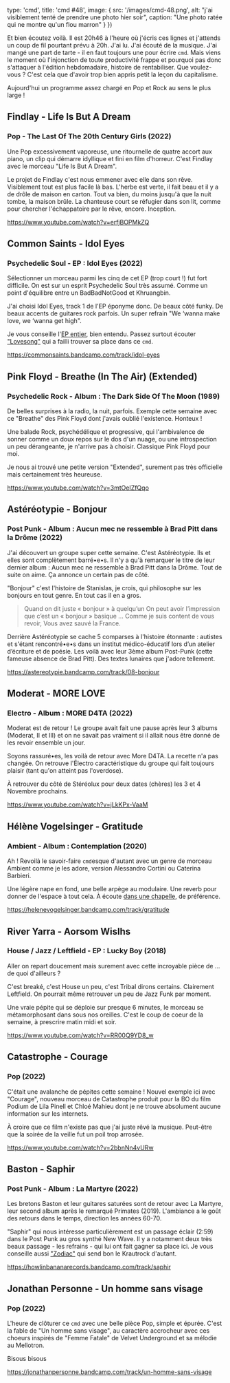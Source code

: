 

  type: 'cmd',
  title: 'cmd #48',
  image: {
    src: '/images/cmd-48.png',
    alt: "j'ai visiblement tenté de prendre une photo hier soir",
    caption: "Une photo ratée qui ne montre qu'un flou marron"
  }
})


Et bien écoutez voilà. Il est 20h46 à l'heure où j'écris ces lignes et j'attends
un coup de fil pourtant prévu à 20h. J'ai lu. J'ai écouté de la musique. J'ai
mangé une part de tarte - il en faut toujours une pour écrire `cmd`. Mais viens
le moment où l'injonction de toute productivité frappe et pourquoi pas donc
s'attaquer à l'édition hebdomadaire, histoire de rentabiliser. Que voulez-vous ?
C'est cela que d'avoir trop bien appris petit la leçon du capitalisme.

Aujourd'hui un programme assez chargé en Pop et Rock au sens le plus large !



## Findlay - Life Is But A Dream

### Pop - The Last Of The 20th Century Girls (2022)

Une Pop excessivement vaporeuse, une ritournelle de quatre accort aux piano, un
clip qui démarre idyllique et fini en film d'horreur. C'est Findlay avec le
morceau "Life Is But A Dream".

Le projet de Findlay c'est nous emmener avec elle dans son rêve. Visiblement
tout est plus facile là bas. L'herbe est verte, il fait beau et il y a de drôle
de maison en carton. Tout va bien, du moins jusqu'à que la nuit tombe, la maison
brûle. La chanteuse court se réfugier dans son lit, comme pour chercher
l'échappatoire par le rêve, encore. Inception.

https://www.youtube.com/watch?v=erfjBOPMkZQ



## Common Saints - Idol Eyes

### Psychedelic Soul - EP : Idol Eyes (2022)

Sélectionner un morceau parmi les cinq de cet EP (trop court !) fut fort
difficile. On est sur un esprit Psychedelic Soul très assumé.  Comme un point
d'équilibre entre un BadBadNotGood et Khruangbin.

J'ai choisi Idol Eyes, track 1 de l'EP éponyme donc. De beaux côté funky. De
beaux accents de guitares rock parfois. Un super refrain "We ‘wanna make love,
we ‘wanna get high".

Je vous conseille l'[EP entier](https://commonsaints.com/album/idol-eyes), bien
entendu. Passez surtout écouter
["Lovesong"](https://commonsaints.bandcamp.com/track/lovesong) qui a failli
trouver sa place dans ce `cmd`.

https://commonsaints.bandcamp.com/track/idol-eyes



## Pink Floyd - Breathe (In The Air) (Extended)

### Psychedelic Rock - Album : The Dark Side Of The Moon (1989)

De belles surprises à la radio, la nuit, parfois. Exemple cette semaine avec ce
"Breathe" des Pink Floyd dont j'avais oublié l'existence. Honteux !

Une balade Rock, psychédélique et progressive, qui l'ambivalence de sonner comme
un doux repos sur le dos d'un nuage, ou une introspection un peu dérangeante, je
n'arrive pas à choisir. Classique Pink Floyd pour moi.

Je nous ai trouvé une petite version "Extended", surement pas très officielle
mais certainement très heureuse.

https://www.youtube.com/watch?v=3mtOeIZfQqo



## Astéréotypie - Bonjour

### Post Punk - Album : Aucun mec ne ressemble à Brad Pitt dans la Drôme (2022)

J'ai découvert un groupe super cette semaine. C'est Astéréotypie. Ils et elles
sont complètement barré•e•s. Il n'y a qu'à remarquer le titre de leur dernier
album : Aucun mec ne ressemble à Brad Pitt dans la Drôme. Tout de suite on aime.
Ça annonce un certain pas de côté.

"Bonjour" c'est l'histoire de Stanislas, je crois, qui philosophe sur les
bonjours en tout genre. En tout cas il en a gros.

> Quand on dit juste « bonjour » à quelqu’un On peut avoir l’impression que
> c’est un « bonjour » basique ... Comme je suis content de vous revoir, Vous
> avez sauvé la France.

Derrière Astéréotypie se cache 5 comparses à l'histoire étonnante : autistes et
s'étant rencontré•e•s dans un institut médico-éducatif lors d’un atelier
d’écriture et de poésie. Les voilà avec leur 3ème album Post-Punk (cette fameuse
absence de Brad Pitt). Des textes lunaires que j'adore tellement.

https://astereotypie.bandcamp.com/track/08-bonjour



## Moderat - MORE LOVE

### Electro - Album : MORE D4TA (2022)

Moderat est de retour ! Le groupe avait fait une pause après leur 3 albums
(Moderat, II et III) et on ne savait pas vraiment si il allait nous être donné
de les revoir ensemble un jour.

Soyons rassuré•es, les voilà de retour avec More D4TA. La recette n'a pas
changée. On retrouve l'Électro caractéristique du groupe qui fait toujours
plaisir (tant qu'on atteint pas l'overdose).

À retrouver du côté de Stéréolux pour deux dates (chères) les 3 et 4 Novembre
prochains.

https://www.youtube.com/watch?v=jLkKPx-VaaM



## Hélène Vogelsinger - Gratitude

### Ambient - Album : Contemplation (2020)

Ah ! Revoilà le savoir-faire `cmd`esque d'autant avec un genre de morceau
Ambient comme je les adore, version Alessandro Cortini ou Caterina Barbieri.

Une légère nape en fond, une belle arpège au modulaire. Une reverb pour donner
de l'espace à tout cela. À écoute [dans une
chapelle](https://cmd.wuips.com/post/2021-07-16-cmd-4), de préférence.

https://helenevogelsinger.bandcamp.com/track/gratitude



## River Yarra - Aorsom Wislhs

### House / Jazz / Leftfield - EP : Lucky Boy (2018)

Aller on repart doucement mais surement avec cette incroyable pièce de ... de
quoi d'ailleurs ?

C'est breaké, c'est House un peu, c'est Tribal dirons certains. Clairement
Leftfield. On pourrait même retrouver un peu de Jazz Funk par moment.

Une vraie pépite qui se déploie sur presque 6 minutes, le morceau se
métamorphosant dans sous nos oreilles. C'est le coup de coeur de la semaine, à
prescrire matin midi et soir.

https://www.youtube.com/watch?v=RR00Q9YD8_w



## Catastrophe - Courage

### Pop (2022)

C'était une avalanche  de pépites cette semaine ! Nouvel exemple ici avec
"Courage", nouveau morceau de Catastrophe produit pour la BO du film Podium de
Lila Pinell et Chloé Mahieu dont je ne trouve absolument aucune information sur
les internets.

À croire que ce film n'existe pas que j'ai juste rêvé la musique. Peut-être que
la soirée de la veille fut un poil trop arrosée.

https://www.youtube.com/watch?v=2bbnNn4vURw



## Baston - Saphir

### Post Punk - Album : La Martyre (2022)

Les bretons Baston et leur guitares saturées sont de retour avec La Martyre,
leur second album après le remarqué Primates (2019). L'ambiance a le goût des
retours dans le temps, direction les années 60-70.

"Saphir" qui nous intéresse particulièrement est un passage éclair (2:59) dans
le Post Punk au gros synthé New Wave. Il y a notamment deux très beaux passage -
les refrains - qui lui ont fait gagner sa place ici. Je vous conseille aussi
["Zodiac"](https://howlinbananarecords.bandcamp.com/track/zodiac) qui send bon
le Krautrock d'autant.

https://howlinbananarecords.bandcamp.com/track/saphir



## Jonathan Personne - Un homme sans visage

### Pop (2022)

L'heure de clôturer ce `cmd` avec une belle pièce Pop, simple et épurée. C'est
la fable de "Un homme sans visage", au caractère accrocheur avec ces choeurs
inspirés de "Femme Fatale" de Velvet Underground et sa mélodie au Mellotron.

Bisous bisous

https://jonathanpersonne.bandcamp.com/track/un-homme-sans-visage


